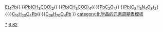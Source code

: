 {{周期表框架|[[铅化合物]]|铅化合物
|H=[[铅烷|PbH<sub>4</sub>]]
|B=[[氟硼酸铅|Pb(BF<sub>4</sub>)<sub>2</sub>]]
|C= [[碳酸铅|PbCO<sub>3</sub>]]
|N=[[叠氮化铅|Pb(N<sub>3</sub>)<sub>2</sub>]]<BR>[[硝酸铅|Pb(NO<sub>3</sub>)<sub>2</sub>]]
|O=[[一氧化鉛|PbO]]<BR>[[四氧化三鉛|Pb<sub>3</sub>O<sub>4</sub>]]<BR>[[二氧化鉛|PbO<sub>2</sub>]]<BR>[[氫氧化鉛|Pb(OH)<sub>2</sub>]]
|F=[[氟化铅|PbF<sub>2</sub>]]<BR>[[四氟化铅|PbF<sub>4</sub>]]
|Si=[[氟硅酸铅|PbSiF<sub>6</sub>]]
|P=[[七磷化铅|PbP<sub>7</sub>]]<BR>[[磷酸铅|Pb<sub>3</sub>(PO<sub>4</sub>)<sub>2</sub>]]<BR>[[焦磷酸铅|Pb<sub>2</sub>P<sub>2</sub>O<sub>7</sub>]]
|S=[[硫化铅|PbS]]<BR>[[二硫化铅|PbS<sub>2</sub>]]<BR>[[亚硫酸铅|PbSO<sub>3</sub>]]<BR>[[硫酸铅|PbSO<sub>4</sub>]]<BR>[[硫氰酸铅|Pb(SCN)<sub>2</sub>]]
|Cl=[[氯化鉛|PbCl<sub>2</sub>]]<BR>[[四氯化铅|PbCl<sub>4</sub>]]<BR>[[氯酸铅|Pb(ClO<sub>3</sub>)<sub>2</sub>]]<BR>[[高氯酸铅|Pb(ClO<sub>4</sub>)<sub>2</sub>]]
|K=[[三碘合铅(II)酸钾|KPbI<sub>3</sub>]]
|Ti=[[钛酸铅|PbTiO<sub>3</sub>]]
|Cr=[[鉻酸鉛|PbCrO<sub>4</sub>]]
|Ge=[[偏锗酸铅|PbGeO<sub>3</sub>]]
|As={{link-de|砷酸氢铅|Bleihydrogenarsenat|PbHAsO<sub>4</sub>}}</br>[[砷酸铅|Pb<sub>3</sub>(AsO<sub>4</sub>)<sub>2</sub>]]
|Se=[[硒化铅|PbSe]]<br>[[硒酸铅|PbSeO<sub>4</sub>]]
|Br=[[溴化铅|PbBr<sub>2</sub>]]
|Mo=[[钼酸铅|PbMoO<sub>4</sub>]]
|Sb={{link-ru|焦锑酸铅|Пироантимонат свинца(II)|Pb<sub>2</sub>Sb<sub>2</sub>O<sub>7</sub>}}
|Te=[[碲化铅|PbTe]]
|I= [[碘化鉛|PbI<sub>2</sub>]]
|Ta=[[钽酸铅|PbTa<sub>2</sub>O<sub>6</sub>]]
|W= [[钨酸铅|PbWO<sub>4</sub>]]
|Po=[[钋化铅|PbPo]]
|list2=铅的有机化合物及有机酸盐
: [[四甲基铅|Me<sub>4</sub>Pb]]{{·}}[[四乙基鉛|Et<sub>4</sub>Pb]]{{·}}[[乙酸铅|Pb(CH<sub>3</sub>COO)<sub>2</sub>]]{{·}}[[四乙酸铅|Pb(CH<sub>3</sub>COO)<sub>4</sub>]]{{·}}[[草酸铅|PbC<sub>2</sub>O<sub>4</sub>]]{{·}}[[2,4,N-三硝基苯氨基乙酸铅|Pb(C<sub>8</sub>H<sub>5</sub>N<sub>4</sub>O<sub>8</sub>)<sub>2</sub>]]{{·}}[[异辛酸铅|C<sub>16</sub>H<sub>30</sub>O<sub>4</sub>Pb]]{{·}}[[硬脂酸铅|C<sub>36</sub>H<sub>70</sub>O<sub>4</sub>Pb]]
}}<noinclude>
[[Category:铅化合物|*]]
[[Category:化学品模板|6 82]]
[[category:化学品的元素周期表模板]]
</noinclude>